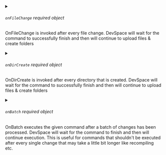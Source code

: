

<PartialCommand />


<PartialArgs />



<details className="config-field" data-expandable="true">
<summary>

###### `onFileChange` <span class="config-field-required" data-required="false">required</span> <span class="config-field-type">object</span> <span class="config-field-default"></span> <span class="config-field-enum"></span>

OnFileChange is invoked after every file change. DevSpace will wait for the command to successfully finish
and then will continue to upload files & create folders

</summary>

<PartialOnFileChange />


</details>



<details className="config-field" data-expandable="true">
<summary>

###### `onDirCreate` <span class="config-field-required" data-required="false">required</span> <span class="config-field-type">object</span> <span class="config-field-default"></span> <span class="config-field-enum"></span>

OnDirCreate is invoked after every directory that is created. DevSpace will wait for the command to successfully finish
and then will continue to upload files & create folders

</summary>

<PartialOnDirCreate />


</details>



<details className="config-field" data-expandable="true">
<summary>

###### `onBatch` <span class="config-field-required" data-required="false">required</span> <span class="config-field-type">object</span> <span class="config-field-default"></span> <span class="config-field-enum"></span>

OnBatch executes the given command after a batch of changes has been processed. DevSpace will wait for the command to finish
and then will continue execution. This is useful for commands
that shouldn't be executed after every single change that may take a little bit longer like recompiling etc.

</summary>

<PartialOnBatch />


</details>
